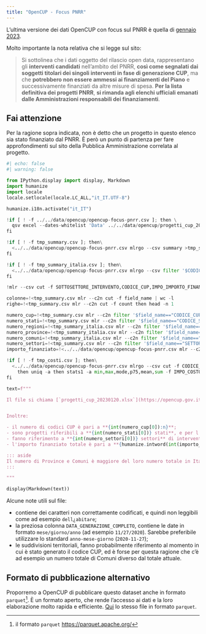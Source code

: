 ```yaml
---
title: "OpenCUP - Focus PNRR"
---
```


L'ultima versione dei dati OpenCUP con focus sul PNRR è quella di [gennaio 2023](https://opencup.gov.it/portale/documents/21195/117121/progetti_cup_20230120.xlsx).

Molto importante la nota relativa che si legge sul sito:

> Si sottolinea che i dati oggetto del rilascio open data, rappresentano gli **interventi candidati** nell'ambito del PNRR, **così come segnalati dai soggetti titolari dei singoli interventi in fase di generazione CUP**, ma che **potrebbero non essere ammessi ai finanziamenti del Piano** e successivamente finanziati da altre misure di spesa. **Per la lista definitiva dei progetti PNRR**, **si rimanda agli elenchi ufficiali emanati dalle Amministrazioni responsabili dei finanziamenti**.

::: {.callout-caution}
## Fai attenzione
Per la ragione sopra indicata, non è detto che un progetto in questo elenco sia stato finanziato dal PNRR. È però un punto di partenza per fare approfondimenti sul sito della Pubblica Amministrazione correlata al progetto.
:::


```python
#| echo: false
#| warning: false

from IPython.display import display, Markdown
import humanize
import locale
locale.setlocale(locale.LC_ALL,"it_IT.UTF-8")

humanize.i18n.activate("it_IT")

!if [ ! -f ../../data/opencup/opencup-focus-pnrr.csv ]; then \
  qsv excel --dates-whitelist 'Data' ../../data/opencup/progetti_cup_20230120.xlsx >../../data/opencup/opencup-focus-pnrr.csv;\
fi

!if [ ! -f tmp_summary.csv ]; then\
  <../../data/opencup/opencup-focus-pnrr.csv mlrgo --csv summary >tmp_summary.csv;\
fi

!if [ ! -f tmp_summary_italia.csv ]; then\
  <../../data/opencup/opencup-focus-pnrr.csv mlrgo --csv filter '$CODICE_STATO==5' then summary >tmp_summary_italia.csv;\
fi

!mlr --csv cut -f SOTTOSETTORE_INTERVENTO,CODICE_CUP,IMPO_IMPORTO_FINANZIATO then uniq -a then stats1 -a sum -f "IMPO_IMPORTO_FINANZIATO" -g SOTTOSETTORE_INTERVENTO then sort -nr IMPO_IMPORTO_FINANZIATO_sum then label SOTTOSETTORE_INTERVENTO,IMPORTO_FINANZIATO ../../data/opencup/opencup-focus-pnrr.csv >../../data/opencup/SOTTOSETTORE_INTERVENTO.csv

colonne=!<tmp_summary.csv mlr --c2n cut -f field_name | wc -l
righe=!<tmp_summary.csv mlr --c2n cut -f count then head -n 1

numero_cup=!<tmp_summary.csv mlr --c2n filter '$field_name=="CODICE_CUP"' then put 'if($null_count>0){$distinct_count=$distinct_count-1}else{$distinct_count=$distinct_count}' then cut -f distinct_count
numero_stati=!<tmp_summary.csv mlr --c2n filter '$field_name=="CODICE_STATO"' then put 'if($null_count>0){$distinct_count=$distinct_count-1}else{$distinct_count=$distinct_count}' then cut -f distinct_count
numero_regioni=!<tmp_summary_italia.csv mlr --c2n filter '$field_name=="CODI_CODICE_REGIONE"' then put 'if($null_count>0){$distinct_count=$distinct_count-1}else{$distinct_count=$distinct_count}' then cut -f distinct_count
numero_province=!<tmp_summary_italia.csv mlr --c2n filter '$field_name=="CODI_CODICE_PROVINCIA"' then put 'if($null_count>0){$distinct_count=$distinct_count-1}else{$distinct_count=$distinct_count}' then cut -f distinct_count
numero_comuni=!<tmp_summary_italia.csv mlr --c2n filter '$field_name=="CODI_CODICE_COMUNE"' then put 'if($null_count>0){$distinct_count=$distinct_count-1}else{$distinct_count=$distinct_count}' then cut -f distinct_count
numero_settori=!<tmp_summary.csv mlr --c2n filter '$field_name=="SETTORE_INTERVENTO"' then put 'if($null_count>0){$distinct_count=$distinct_count-1}else{$distinct_count=$distinct_count}' then cut -f distinct_count
importo_finanziato=!<../../data/opencup/opencup-focus-pnrr.csv mlr --c2n cut -f CODICE_CUP,IMPO_IMPORTO_FINANZIATO then uniq -a then stats1 -a sum -f "IMPO_IMPORTO_FINANZIATO"

!if [ ! -f tmp_costi.csv ]; then\
  <../../data/opencup/opencup-focus-pnrr.csv mlrgo --csv cut -f CODICE_CUP,IMPO_COSTO_PROGETTO,IMPO_IMPORTO_FINANZIATO \
    then uniq -a then stats1 -a min,max,mode,p75,mean,sum -f IMPO_COSTO_PROGETTO,IMPO_IMPORTO_FINANZIATO  >tmp_costi.csv;\
fi

text=f"""

Il file si chiama [`progetti_cup_20230120.xlsx`](https://opencup.gov.it/portale/documents/21195/117121/progetti_cup_20230120.xlsx), ed è composto da **{int(righe[0]):n} righe** e **{int(colonne[0])} colonne**.


Inoltre:

- il numero di codici CUP è pari a **{int(numero_cup[0]):n}**;
- sono progetti riferibili a **{int(numero_stati[0])} stati**, e per l'**Italia** (più del 99% dei progetti) a **{int(numero_regioni[0])} regioni**, **{int(numero_province[0])} province** e **{int(numero_comuni[0]):n} comuni**.
- fanno riferimento a **{int(numero_settori[0])} settori** di intervento;
- l'importo finanziato totale è pari a **{humanize.intword(int(importo_finanziato[0]))} di €**.

::: aside
Il numero di Province e Comuni è maggiore del loro numero totale in Italia, perché probabilmente si fa riferimento a Comuni e Province che sono stati soppressi.
:::

"""

display(Markdown(text))
```

Alcune note utili sul file:

- contiene dei caratteri non correttamente codificati, e quindi non leggibili come ad esempio `dell¿abitare`;
- la preziosa colonna `DATA_GENERAZIONE_COMPLETO`, contiene le date in formato `mese/giorno/anno` (ad esempio `11/27/2020`). Sarebbe preferibile utilizzare lo standard `anno-mese-giorno` (`2020-11-27`);
- le suddivisioni territoriali, fanno probabilmente riferimento  al momento in cui è stato generato il codice CUP, ed è forse per questa ragione che c'è ad esempio un numero totale di Comuni diverso dal totale attuale.

::: {.callout-tip}
## Formato di pubblicazione alternativo

Proporremo a OpenCUP di pubblicare questo dataset anche in formato `parquet`[^parquet]. È un formato aperto, che rende l'accesso ai dati e la loro elaborazione molto rapida e efficiente. [Qui](../../data/opencup/opencup_focus_pnrr.parquet) lo stesso file in formato `parquet`.
:::

[^parquet]: il formato `parquet` <https://parquet.apache.org/>
